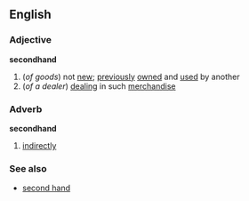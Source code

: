 ==English==
===Adjective===
'''secondhand'''
#(''of goods'') not [[new]]; [[previously]] [[owned]] and [[used]] by another
#(''of a dealer'') [[dealing]] in such [[merchandise]]
===Adverb===
'''secondhand'''
# [[indirectly]]
===See also===
*[[second hand]]